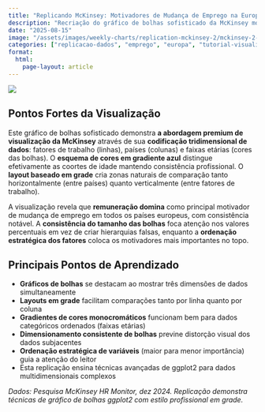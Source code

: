 ```yaml
---
title: "Replicando McKinsey: Motivadores de Mudança de Emprego na Europa"
description: "Recriação do gráfico de bolhas sofisticado da McKinsey mostrando prioridades de mudança de emprego entre países europeus por faixa etária usando ggplot2"
date: "2025-08-15"
image: "/assets/images/weekly-charts/replication-mckinsey-2/mckinsey-2-chart.png"
categories: ["replicacao-dados", "emprego", "europa", "tutorial-visualizacao"]
format:
  html:
    page-layout: article
---
```


![](/assets/images/weekly-charts/replication-mckinsey-2/mckinsey-2-chart.png){fig-align="center"}

## Pontos Fortes da Visualização

Este gráfico de bolhas sofisticado demonstra **a abordagem premium de visualização da McKinsey** através de sua **codificação tridimensional de dados**: fatores de trabalho (linhas), países (colunas) e faixas etárias (cores das bolhas). O **esquema de cores em gradiente azul** distingue efetivamente as coortes de idade mantendo consistência profissional. O **layout baseado em grade** cria zonas naturais de comparação tanto horizontalmente (entre países) quanto verticalmente (entre fatores de trabalho).

A visualização revela que **remuneração domina** como principal motivador de mudança de emprego em todos os países europeus, com consistência notável. A **consistência do tamanho das bolhas** foca atenção nos valores percentuais em vez de criar hierarquias falsas, enquanto a **ordenação estratégica dos fatores** coloca os motivadores mais importantes no topo.

## Principais Pontos de Aprendizado

- **Gráficos de bolhas** se destacam ao mostrar três dimensões de dados simultaneamente
- **Layouts em grade** facilitam comparações tanto por linha quanto por coluna
- **Gradientes de cores monocromáticos** funcionam bem para dados categóricos ordenados (faixas etárias)
- **Dimensionamento consistente de bolhas** previne distorção visual dos dados subjacentes
- **Ordenação estratégica de variáveis** (maior para menor importância) guia a atenção do leitor
- Esta replicação ensina técnicas avançadas de ggplot2 para dados multidimensionais complexos

*Dados: Pesquisa McKinsey HR Monitor, dez 2024. Replicação demonstra técnicas de gráfico de bolhas ggplot2 com estilo profissional em grade.*